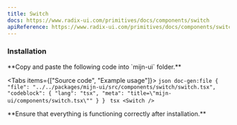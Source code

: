 ```yaml
---
title: Switch
docs: https://www.radix-ui.com/primitives/docs/components/switch
apiReference: https://www.radix-ui.com/primitives/docs/components/switch#api-reference
---
```



<ComponentPreview>
  <Switch />
</ComponentPreview>

### Installation

<Steps>
  <Step>
  **Copy and paste the following code into `mijn-ui` folder.**

  <Tabs items={["Source code", "Example usage"]}>
    <Tab value="Source code">
        ```json doc-gen:file
          {
            "file": "../../packages/mijn-ui/src/components/switch/switch.tsx",
            "codeblock": {
              "lang": "tsx",
              "meta": "title=\"mijn-ui/components/switch.tsx\""
            }
          }
        ```
    </Tab>
    <Tab value="Example usage">
        ```tsx
        <Switch />
        ```
    </Tab>
  </Tabs>  
  </Step>
  
  <Step>
  **Ensure that everything is functioning correctly after installation.**
  </Step>
</Steps>
